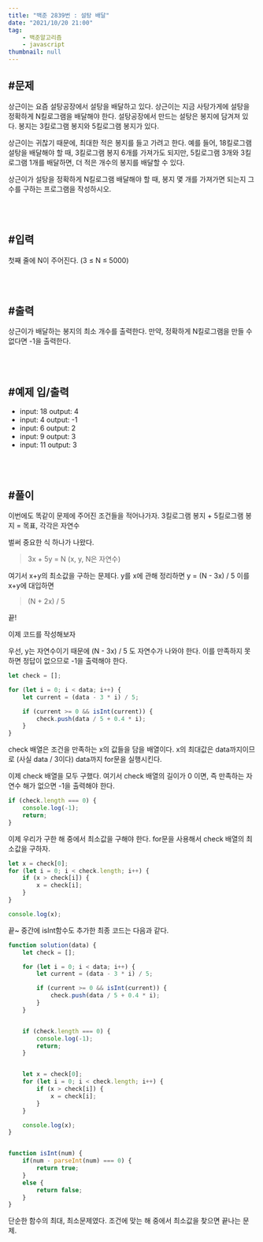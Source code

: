```yaml
---
title: "백준 2839번 : 설탕 배달"
date: "2021/10/20 21:00"
tag:
    - 백준알고리즘
    - javascript
thumbnail: null
---
```


## #문제

상근이는 요즘 설탕공장에서 설탕을 배달하고 있다. 상근이는 지금 사탕가게에 설탕을 정확하게 N킬로그램을 배달해야 한다. 설탕공장에서 만드는 설탕은 봉지에 담겨져 있다. 봉지는 3킬로그램 봉지와 5킬로그램 봉지가 있다.

상근이는 귀찮기 때문에, 최대한 적은 봉지를 들고 가려고 한다. 예를 들어, 18킬로그램 설탕을 배달해야 할 때, 3킬로그램 봉지 6개를 가져가도 되지만, 5킬로그램 3개와 3킬로그램 1개를 배달하면, 더 적은 개수의 봉지를 배달할 수 있다.

상근이가 설탕을 정확하게 N킬로그램 배달해야 할 때, 봉지 몇 개를 가져가면 되는지 그 수를 구하는 프로그램을 작성하시오.

<br/>
<br/>

## #입력

첫째 줄에 N이 주어진다. (3 ≤ N ≤ 5000)

<br/>
<br/>

## #출력

상근이가 배달하는 봉지의 최소 개수를 출력한다. 만약, 정확하게 N킬로그램을 만들 수 없다면 -1을 출력한다.

<br/>
<br/>

## #예제 입/출력

- input: 18
    output: 4
- input: 4
    output: -1
- input: 6
    output: 2
- input: 9
    output: 3
- input: 11
    output: 3

<br/>
<br/>

## #풀이

이번에도 똑같이 문제에 주어진 조건들을 적어나가자. 3킬로그램 봉지 + 5킬로그램 봉지 = 목표, 각각은 자연수

벌써 중요한 식 하나가 나왔다.

> 3x + 5y = N
> (x, y, N은 자연수)

여기서 x+y의 최소값을 구하는 문제다. y를 x에 관해 정리하면 y = (N - 3x) / 5  이를 x+y에 대입하면

> (N + 2x) / 5

끝!

이제 코드를 작성해보자

우선, y는 자연수이기 때문에 (N - 3x) / 5 도 자연수가 나와야 한다. 이를 만족하지 못하면 정답이 없으므로 -1을 출력해야 한다.


```javascript
let check = [];

for (let i = 0; i < data; i++) {
    let current = (data - 3 * i) / 5;

    if (current >= 0 && isInt(current)) {
        check.push(data / 5 + 0.4 * i);
    }
}
```

check 배열은 조건을 만족하는 x의 값들을 담을 배열이다. x의 최대값은 data까지이므로 (사실 data / 3이다) data까지 for문을 실행시킨다.

이제 check 배열을 모두 구했다. 여기서 check 배열의 길이가 0 이면, 즉 만족하는 자연수 해가 없으면 -1을 출력해야 한다.

```javascript
if (check.length === 0) {
    console.log(-1);
    return;
}
```

이제 우리가 구한 해 중에서 최소값을 구해야 한다. for문을 사용해서 check 배열의 최소값을 구하자.

```javascript
let x = check[0];
for (let i = 0; i < check.length; i++) {
    if (x > check[i]) {
        x = check[i];
    }
}

console.log(x);
```


끝~ 중간에 isInt함수도 추가한 최종 코드는 다음과 같다.

```javascript
function solution(data) {
    let check = [];

    for (let i = 0; i < data; i++) {
        let current = (data - 3 * i) / 5;

        if (current >= 0 && isInt(current)) {
            check.push(data / 5 + 0.4 * i);
        }
    }


    if (check.length === 0) {
        console.log(-1);
        return;
    }


    let x = check[0];
    for (let i = 0; i < check.length; i++) {
        if (x > check[i]) {
            x = check[i];
        }
    }

    console.log(x);
}


function isInt(num) {
    if(num - parseInt(num) === 0) {
        return true;
    }
    else {
        return false;
    }
}
```

단순한 함수의 최대, 최소문제였다. 조건에 맞는 해 중에서 최소값을 찾으면 끝나는 문제. 